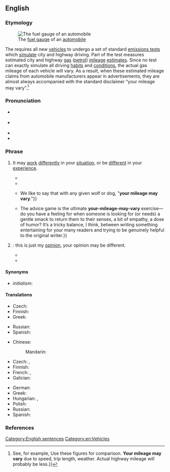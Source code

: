 ==English==
{{was wotd|2018|September|30}}

===Etymology===
[[File:Auto fuel gauge.jpg|thumb|The [[fuel gauge]] of an [[automobile]]]]

The {{w|United States Environmental Protection Agency}} requires all new [[vehicle]]s to undergo a set of standard [[emissions test]]s which [[simulate]] city and highway driving. Part of the test measures estimated city and highway [[gas#Noun|gas]] ([[petrol]]) [[mileage]] [[estimate#Noun|estimates]]. Since no test can exactly simulate all driving [[habit]]s and [[condition#Noun|conditions]], the actual gas mileage of each vehicle will vary. As a result, when these estimated mileage claims from automobile manufacturers appear in advertisements, they are almost always accompanied with the standard disclaimer “your mileage may vary”.<ref>See, for example, {{cite-journal|title=The Tough American Concord [advertisement]|magazine={{w|Field & Stream}}|location=New York, N.Y.|publisher=[[w:Hachette Filipacchi Media U.S.|CBS Publications]]|month=November|year=1981|volume=LXXXVI|issue=7|page=25|pageurl=https://books.google.com/books?id=La2FkOhS2XkC&pg=PA25|issn=0015-0673|oclc=263606705|passage=25 EPA EST[IMATED] MPG / {{...}} Use these figures for comparison. '''Your mileage may vary''' due to speed, trip length, weather. Actual highway mileage will probably be less.}}</ref>

===Pronunciation===
* {{a|RP}} {{IPA|/jə ˈmaɪlədʒ meɪ ˈvɛəɹi/|lang=en}}
* {{a|GA}} {{IPA|/jɚ ˈmaɪlədʒ meɪ ˈvɛəɹi/|lang=en}}
* {{audio|en-au-your mileage may vary.ogg|Audio (AU)|lang=en}}
* {{hyphenation|your mile|age may vary|lang=en}}

===Phrase===
{{head|en|phrase}}

# {{lb|en|idiomatic|often|computing}} It may [[work#Verb|work]] [[differently]] in your [[situation]], or be [[different]] in your [[experience]].
#: {{ux|en|The battery lasts a day in my phone, but '''your mileage may vary'''.}}
#* {{quote-book|author=Jim Melton|author2=Alan R. Simon|chapter=Basic Data Definition Language (DDL)|title=Understanding the New SQL: A Complete Guide|location=San Francisco, Calif.|publisher={{w|Morgan Kaufmann Publishers}}|year=1993|section=section 4.3.4 (Temporary Tables)|page=74|pageurl=https://books.google.com//books?id=ZOOMSTZ4T_QC&pg=PA74|isbn=978-1-55860-245-8|passage=When that definition is executed, the metadata for the temporary table is put into your schema (most likely—'''your mileage may vary'''), but no space is allocated to hold data.|lang=en}}
#* {{quote-book|author=Bob LeVitus|authorlink=Bob LeVitus|title=Macintosh System 7.5 for Dummies|series={{w|For Dummies}}|location=San Mateo, Calif.|publisher=[[w:International Data Group|IDG Books]]|year=1994|page=328|isbn=978-1-56884-197-7|passage=In other words, '''your mileage may vary''' and my disk-size figures are just estimates provided for your convenience.}}
#* {{quote-book|author=Jessica Addams|author2=Andrew Miller|chapter=Modern Wolf Mythology: The Things that ‘Everyone Knows’|chapterurl=https://books.google.com/books?id=aCPO4RsS4e4C&pg=PT57|title=Between Dog and Wolf: Understanding the Connection and the Confusion|location=Wenatchee, Wash.|publisher=Dogwise Publishing|year=2012|isbn=978-1-61781-055-8|passage=We pause here to emphasize that ''with animals, there are no absolutes''. {{...}} We like to say that with any given wolf or dog, "'''your mileage may vary'''."}}
#* {{quote-journal|author=Daniel Mallory Ortberg|authorlink=Daniel Mallory Ortberg|author2=Emily Yoffe|authorlink2=Emily Yoffe|title=Dear Prudie, from Prudie: Emily Yoffe’s advice to her successor, Mallory Ortberg|url=http://www.slate.com/articles/life/dear_prudence/2015/11/emily_yoffe_s_advice_to_mallory_ortberg_the_next_dear_prudence.html|archiveurl=https://web.archive.org/web/20180207052552/http://www.slate.com:80/articles/life/dear_prudence/2015/11/emily_yoffe_s_advice_to_mallory_ortberg_the_next_dear_prudence.html|archivedate=7 February 2018|magazine=[[w:Slate (magazine)|Slate]]|date=12 November 2015|passage=Mallory Ortberg: {{...}} The advice game is the ultimate '''your-mileage-may-vary''' exercise—do you have a feeling for when someone is looking for (or needs) a gentle smack to return them to their senses, a bit of empathy, a dose of humor? It’s a tricky balance, I think, between writing something entertaining for your many readers and trying to be genuinely helpful to the original writer.}}
# {{lb|en|idiomatic}} {{non-gloss definition|Used to express a possible [[difference]] in [[taste#Noun|taste]]}}: this is just my [[opinion]], your opinion may be different.
#: {{ux|en|I think that red dress looks really good on you, but '''your mileage may vary''', of course.}}
#* {{quote-journal|author=Brian Truitt|title=Review: ‘Fate’ is furious enough to excite the faithful|url=https://www.usatoday.com/story/life/movies/2017/04/12/review-fate-of-the-furious-movie/100331360/|archiveurl=https://web.archive.org/web/20180906223033/https://www.usatoday.com/story/life/movies/2017/04/12/review-fate-of-the-furious-movie/100331360/|archivedate=6 September 2018|newspaper={{w|USA Today}}|date=12 April 2017|passage='''Your mileage may vary''' when it comes to the over-the-top carnage and in-your-face machismo, but it’s impressive just how bonkers ''Fate'' &#91;''{{w|The Fate of the Furious}}''&#93; is, like a litter of kittens hopped up on grade-A catnip.}}
#* {{quote-journal|author=Leslie Wu|title=Mobile Hotel Rooms are the New Home away from Home|url=https://www.forbes.com/sites/lesliewu/2018/08/31/mobile-hotel-rooms-are-the-new-home-away-from-home/|archiveurl=<!--Currently unable to archive using Archive.org-->|archivedate=|magazine={{w|Forbes}}|date=31 August 2018|passage=The privatization of luxury space in planes, trains and automobiles have certainly enhanced our ability to keep to ourselves on the road (see the rise of personal pods at airports for a recent example of the lengths people will go to for solitude). And as those spaces get increasingly automated, human interaction is becoming increasingly limited (although '''your mileage may vary''' as to how much you really enjoy that interaction with customs or gate agents).}}

====Synonyms====
* ''initialism'': {{l|en|YMMV}}

====Translations====
{{trans-top|it may work differently in your situation}}
* Czech: {{t|cs|možná to máte jinak}}
* Finnish: {{t|fi|[[sinun]] [[tilanteesta|tilanteestasi]] [[en]] [[osaa]] [[sanoa]]}}
* Greek: {{t|el|ίσως να δουλεύει διαφορετικά για εσένα|sc=Grek}}
{{trans-mid}}
* Russian: {{t|ru|э́то мо́жет срабо́тать у тебя́ по-друго́му}}
* Spanish: {{t|es|podría funcionar diferentemente para ti}}
{{trans-bottom}}

{{trans-top|this is just my opinion}}
* Chinese:
*: Mandarin: {{t+|cmn|見仁見智}}
* Czech: {{t|cs|myslím si aspoň já}}, {{t|cs|proti gustu}}
* Finnish: {{t|fi|[[tämä]] [[on]] [[vain]] [[minun]] [[mielipide|mielipiteeni]]}}
* French: {{t+|fr|des goûts et des couleurs, on ne discute pas}}, {{t|fr|des goûts et des couleurs&nbsp;…}}
* Galician: {{t|gl|só é a miña opinión}}
{{trans-mid}}
* German: {{t|de|meiner Meinung nach}}
* Greek: {{t|el|αυτή είναι απλά η γνώμη μου|sc=Grek}}
* Hungarian: {{t|hu|ízlések és pofonok}}, {{t|hu|kinek a pap, kinek a papné}}
* Polish: {{t|pl|to tylko moje zdanie}}
* Russian: {{t|ru|э́то то́лько моё мне́ние}}
* Spanish: {{t|es|es solo mi opinión}}
{{trans-bottom}}

===References===
<references />

[[Category:English sentences]]
[[Category:en:Vehicles]]